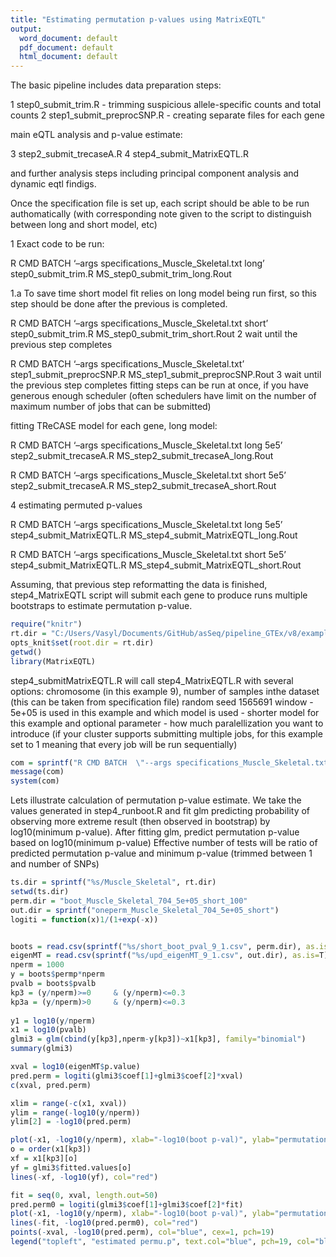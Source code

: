 ```yaml
---
title: "Estimating permutation p-values using MatrixEQTL"
output:
  word_document: default
  pdf_document: default
  html_document: default
---
```

The basic pipeline includes data preparation steps:

1 step0_submit_trim.R - trimming suspicious allele-specific counts and total counts
2 step1_submit_preprocSNP.R - creating separate files for each gene

main eQTL analysis and p-value estimate:

3 step2_submit_trecaseA.R
4 step4_submit_MatrixEQTL.R

and further analysis steps including principal component analysis and dynamic eqtl findigs.

Once the specification file is set up, each script should be able to be run authomatically (with corresponding note given to the script to distinguish between long and short model, etc)

1 Exact code to be run:

R CMD BATCH  '--args specifications_Muscle_Skeletal.txt long' step0_submit_trim.R MS_step0_submit_trim_long.Rout

1.a To save time short model fit relies on long model being run first, so this step should be done after the previous is completed.

R CMD BATCH  '--args specifications_Muscle_Skeletal.txt short' step0_submit_trim.R MS_step0_submit_trim_short.Rout
2 wait until the previous step completes

R CMD BATCH  '--args specifications_Muscle_Skeletal.txt' step1_submit_preprocSNP.R MS_step1_submit_preprocSNP.Rout
3 wait until the previous step completes fitting steps can be run at once, if you have generous enough scheduler (often schedulers have limit on the number of maximum number of jobs that can be submitted)

fitting TReCASE model for each gene, long model:

R CMD BATCH  '--args specifications_Muscle_Skeletal.txt long 5e5' step2_submit_trecaseA.R 
MS_step2_submit_trecaseA_long.Rout

R CMD BATCH  '--args specifications_Muscle_Skeletal.txt short 5e5' step2_submit_trecaseA.R MS_step2_submit_trecaseA_short.Rout

4 estimating permuted p-values

R CMD BATCH  '--args specifications_Muscle_Skeletal.txt long 5e5' step4_submit_MatrixEQTL.R MS_step4_submit_MatrixEQTL_long.Rout

R CMD BATCH  '--args specifications_Muscle_Skeletal.txt short 5e5' step4_submit_MatrixEQTL.R MS_step4_submit_MatrixEQTL_short.Rout


Assuming, that previous step reformatting the data is finished, step4_MatrixEQTL script will submit each gene to produce runs multiple bootstraps to estimate permutation p-value.

```r
require("knitr")
rt.dir = "C:/Users/Vasyl/Documents/GitHub/asSeq/pipeline_GTEx/v8/example"
opts_knit$set(root.dir = rt.dir)
getwd()
library(MatrixEQTL)
```
step4_submitMatrixEQTL.R will call step4_MatrixEQTL.R with several options: 
chromosome (in this example 9), 
number of samples inthe dataset (this can be taken from specification file)
random seed 1565691
window - 5e+05 is used in this example and
which model is used - shorter model for this example
and optional parameter - how much paralellization you want to introduce (if your cluster supports submitting multiple jobs, for this example set to 1 meaning that every job will be run sequentially)

```r
com = sprintf("R CMD BATCH  \"--args specifications_Muscle_Skeletal.txt short 5e5\" step4_submit_MatrixEQTL.R MS_step4_submit_MatrixEQTL_short.Rout")
message(com)
system(com)
```

Lets illustrate calculation of permutation p-value estimate. 
We take the values generated in step4_runboot.R and fit glm predicting probability of observing more extreme result (then observed in bootstrap) by log10(minimum p-value).
After fitting glm, predict permutation p-value based on log10(minimum p-value)
Effective number of tests will be ratio of predicted permutation p-value and minimum p-value (trimmed between 1 and number of SNPs)
```r
ts.dir = sprintf("%s/Muscle_Skeletal", rt.dir)
setwd(ts.dir)
perm.dir = "boot_Muscle_Skeletal_704_5e+05_short_100"
out.dir = sprintf("oneperm_Muscle_Skeletal_704_5e+05_short")
logiti = function(x)1/(1+exp(-x))


boots = read.csv(sprintf("%s/short_boot_pval_9_1.csv", perm.dir), as.is=T)
eigenMT = read.csv(sprintf("%s/upd_eigenMT_9_1.csv", out.dir), as.is=T)
nperm = 1000
y = boots$permp*nperm
pvalb = boots$pvalb
kp3 = (y/nperm)>=0     & (y/nperm)<=0.3
kp3a = (y/nperm)>0     & (y/nperm)<=0.3
    
y1 = log10(y/nperm)
x1 = log10(pvalb)
glmi3 = glm(cbind(y[kp3],nperm-y[kp3])~x1[kp3], family="binomial")
summary(glmi3)

xval = log10(eigenMT$p.value)
pred.perm = logiti(glmi3$coef[1]+glmi3$coef[2]*xval)
c(xval, pred.perm)

xlim = range(-c(x1, xval))
ylim = range(-log10(y/nperm))
ylim[2] = -log10(pred.perm)

plot(-x1, -log10(y/nperm), xlab="-log10(boot p-val)", ylab="permutation p-val", bty="n", main="perm.p vs min.p")
o = order(x1[kp3])
xf = x1[kp3][o]
yf = glmi3$fitted.values[o]
lines(-xf, -log10(yf), col="red")

fit = seq(0, xval, length.out=50)
pred.perm0 = logiti(glmi3$coef[1]+glmi3$coef[2]*fit)
plot(-x1, -log10(y/nperm), xlab="-log10(boot p-val)", ylab="permutation p-val", bty="n", main="perm.p vs min.p", xlim=xlim,ylim=ylim)
lines(-fit, -log10(pred.perm0), col="red")
points(-xval, -log10(pred.perm), col="blue", cex=1, pch=19)
legend("topleft", "estimated permu.p", text.col="blue", pch=19, col="blue", bty="n")                 
                 
```
